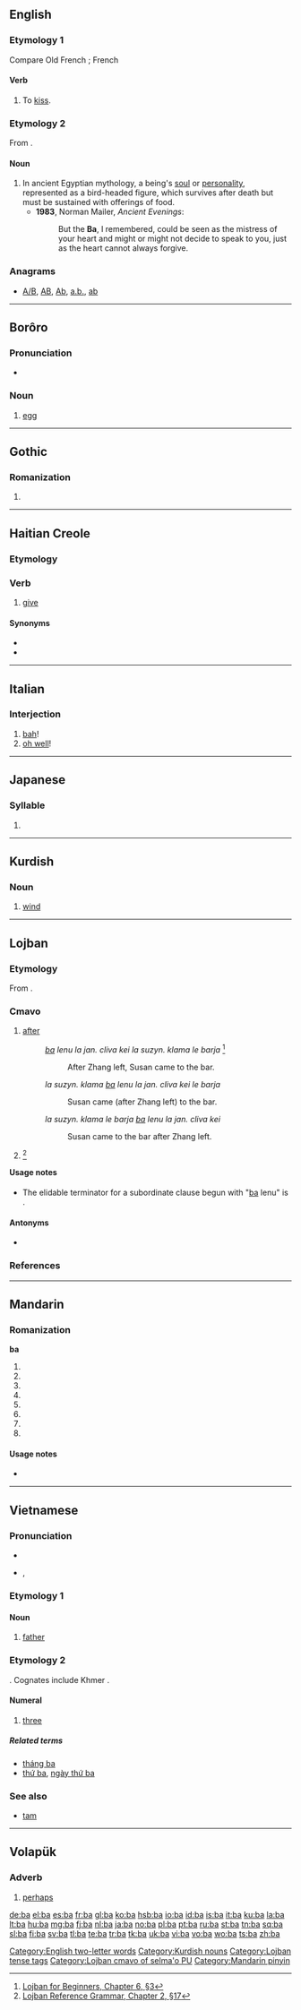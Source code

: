 {{also|Appendix:Variations of "ba"|Appendix:ISO 639-1 language codes}}
==English==
{{wikipedia}}

===Etymology 1===
Compare Old French {{term|baer||to open the mouth|lang=fro}}; French {{term|bayer|lang=fr}}

====Verb====
{{en-verb}}

# {{intransitive}} {{obsolete}} To [[kiss]].

===Etymology 2===
From {{etyl|egy}} {{term|𓅽𓏤|tr=bA|sc=Egyp}}.

====Noun====
{{en-noun}}

# In ancient Egyptian mythology, a being's [[soul]] or [[personality]], represented as a bird-headed figure, which survives after death but must be sustained with offerings of food.
#* '''1983''', Norman Mailer, ''Ancient Evenings'':
#*: But the '''Ba''', I remembered, could be seen as the mistress of your heart and might or might not decide to speak to you, just as the heart cannot always forgive.

===Anagrams===
* [[A/B#English|A/B]], [[AB#English|AB]], [[Ab#English|Ab]], [[a.b.#English|a.b.]], [[ab#English|ab]]

[[Category:English two-letter words]]

----

==Borôro==

===Pronunciation===
* {{IPA|/ˈbaː/|lang=bor}}

===Noun===
{{infl|bor|noun}}

# [[egg]]

----


==Gothic==

===Romanization===
{{got-rom}}

# {{got-romanization of|𐌱𐌰}}

----

==Haitian Creole==
<!-- This section was created using Template:new ht entry. -->

===Etymology===
{{rfe|lang=ht}}

===Verb===
{{head|ht|verb}}

# [[give]]

====Synonyms====
* {{l|ht|ban}}
* {{l|ht|bay}}

----

==Italian==

===Interjection===
{{head|it|interjection}}

# [[bah]]!
# [[oh well]]!

----

==Japanese==

===Syllable===
{{ja-syllable|sc=Latn}}

# {{Latn-def|ja|syllable|ば|バ|ba}}

----

==Kurdish==

===Noun===
{{ku-noun|g=m}}

# [[wind]]

[[Category:Kurdish nouns]]

----

==Lojban==

===Etymology===
From {{term|balvi|lang=jbo}}.

===Cmavo===
{{jbo-cmavo}}

# {{context|subordinating conjunction}} [[after]]
#: ''[[ba]] lenu la jan. cliva kei la suzyn. klama le barja'' <ref>[http://www.tlg.uci.edu/~opoudjis/lojbanbrochure/lessons/less6sumtitime.html Lojban for Beginners, Chapter 6, &sect;3]</ref>
#:: After Zhang left, Susan came to the bar.
#: ''la suzyn. klama [[ba]] lenu la jan. cliva kei le barja''
#:: Susan came (after Zhang left) to the bar.
#: ''la suzyn. klama le barja [[ba]] lenu la jan. cliva kei''
#:: Susan came to the bar after Zhang left.
# {{context|adverbial particle}} {{non-gloss definition|future tense tag}}<ref>[http://www.lojban.org/publications/reference_grammar/chapter2.html Lojban Reference Grammar, Chapter 2, &sect;17]</ref>

====Usage notes====
* The elidable terminator for a subordinate clause begun with "[[ba]] lenu" is {{term|kei|lang=jbo}}.

====Antonyms====
* {{l|jbo|pu}}

===References===
<references />

[[Category:Lojban tense tags]]
[[Category:Lojban cmavo of selma'o PU]]

----

==Mandarin==

===Romanization===
'''ba'''

# {{pinyin reading of|simp=叭|trad=叭|lang=cmn}}
# {{pinyin reading of|simp=罞|trad=罞|lang=cmn}}
# {{pinyin reading of|simp=署|trad=署|lang=cmn}}
# {{pinyin reading of|simp=吧|trad=吧|lang=cmn}}
# {{nonstandard spelling of|bā|lang=cmn}}
# {{nonstandard spelling of|bá|lang=cmn}}
# {{nonstandard spelling of|bǎ|lang=cmn}}
# {{nonstandard spelling of|bà|lang=cmn}}

====Usage notes====
* {{zh-tone}}

[[Category:Mandarin pinyin]]

----

==Vietnamese==

===Pronunciation===
* {{audio|Vi-hanoi-m-ba.ogg|audio}}
* {{IPA|/ba˥/|lang=vi}}, {{SAMPA|/ba/}}

===Etymology 1===
{{rfe|lang=vi}}

====Noun====
{{head|vi|noun}}

# [[father]]

===Etymology 2===
{{proto|Mon-Khmer|piʔ|lang=vi}}. Cognates include Khmer {{term|lang=km|បី|tr=bəi|sc=Khmr}}.

====Numeral====
{{head|vi|numeral}}

# {{cardinal|lang=vi}} [[three]]

=====Related terms=====
* [[tháng ba]]
* [[thứ ba]], [[ngày thứ ba]]

===See also===
* [[tam#Vietnamese|tam]]

----

==Volapük==

===Adverb===
{{head|vo|adverb}}

# [[perhaps]]

[[de:ba]]
[[el:ba]]
[[es:ba]]
[[fr:ba]]
[[gl:ba]]
[[ko:ba]]
[[hsb:ba]]
[[io:ba]]
[[id:ba]]
[[is:ba]]
[[it:ba]]
[[ku:ba]]
[[la:ba]]
[[lt:ba]]
[[hu:ba]]
[[mg:ba]]
[[fj:ba]]
[[nl:ba]]
[[ja:ba]]
[[no:ba]]
[[pl:ba]]
[[pt:ba]]
[[ru:ba]]
[[st:ba]]
[[tn:ba]]
[[sq:ba]]
[[sl:ba]]
[[fi:ba]]
[[sv:ba]]
[[tl:ba]]
[[te:ba]]
[[tr:ba]]
[[tk:ba]]
[[uk:ba]]
[[vi:ba]]
[[vo:ba]]
[[wo:ba]]
[[ts:ba]]
[[zh:ba]]